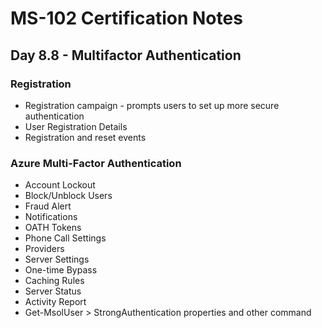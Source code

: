 # MS-102 Certification Notes
## Day 8.8 - Multifactor Authentication

### Registration
* Registration campaign - prompts users to set up more secure authentication
* User Registration Details
* Registration and reset events

### Azure Multi-Factor Authentication
* Account Lockout
* Block/Unblock Users
* Fraud Alert
* Notifications
* OATH Tokens
* Phone Call Settings
* Providers
* Server Settings
* One-time Bypass
* Caching Rules
* Server Status
* Activity Report
* Get-MsolUser > StrongAuthentication properties and other command